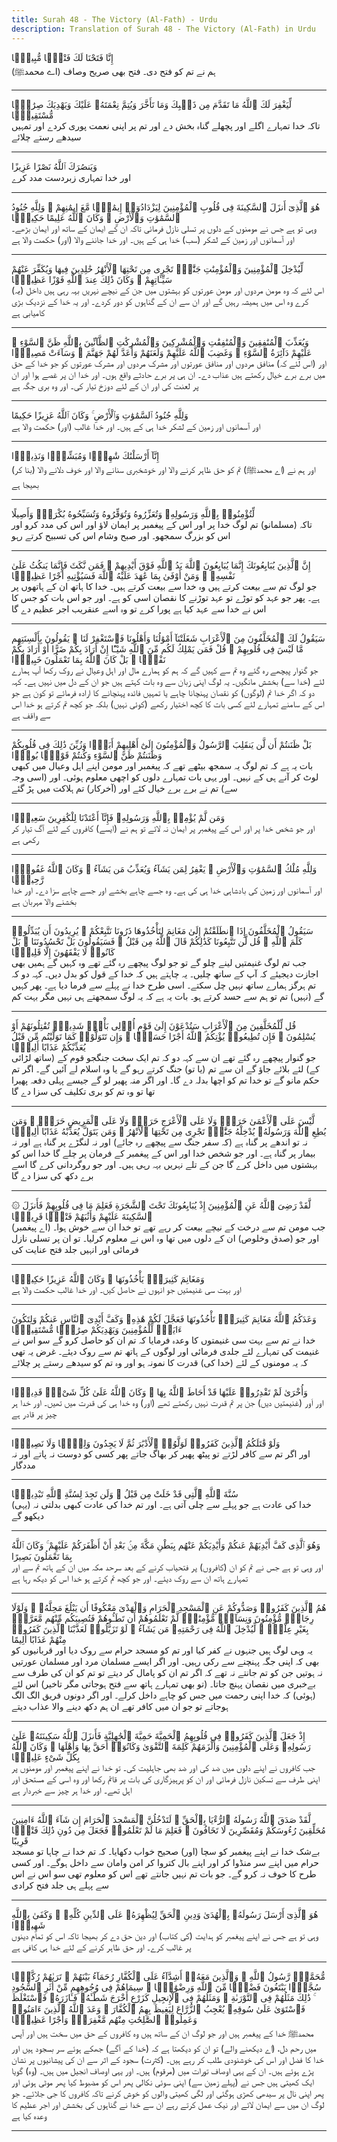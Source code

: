 ```yaml
---
title: Surah 48 - The Victory (Al-Fath) - Urdu
description: Translation of Surah 48 - The Victory (Al-Fath) in Urdu
---
```





<Aside type="quran" title="1">
إِنَّا فَتَحْنَا لَكَ فَتْحًۭا مُّبِينًۭا
</Aside>

<Aside type="reference" title="1">
(اے محمدﷺ) ہم نے تم کو فتح دی۔ فتح بھی صریح وصاف
</Aside>

---

<Aside type="quran" title="2">
لِّيَغْفِرَ لَكَ ٱللَّهُ مَا تَقَدَّمَ مِن ذَنۢبِكَ وَمَا تَأَخَّرَ وَيُتِمَّ نِعْمَتَهُۥ عَلَيْكَ وَيَهْدِيَكَ صِرَٰطًۭا مُّسْتَقِيمًۭا
</Aside>

<Aside type="reference" title="2">
تاکہ خدا تمہارے اگلے اور پچھلے گناہ بخش دے اور تم پر اپنی نعمت پوری کردے اور تمہیں سیدھے رستے چلائے
</Aside>

---

<Aside type="quran" title="3">
وَيَنصُرَكَ ٱللَّهُ نَصْرًا عَزِيزًا
</Aside>

<Aside type="reference" title="3">
اور خدا تمہاری زبردست مدد کرے
</Aside>

---

<Aside type="quran" title="4">
هُوَ ٱلَّذِىٓ أَنزَلَ ٱلسَّكِينَةَ فِى قُلُوبِ ٱلْمُؤْمِنِينَ لِيَزْدَادُوٓا۟ إِيمَٰنًۭا مَّعَ إِيمَٰنِهِمْ ۗ وَلِلَّهِ جُنُودُ ٱلسَّمَٰوَٰتِ وَٱلْأَرْضِ ۚ وَكَانَ ٱللَّهُ عَلِيمًا حَكِيمًۭا
</Aside>

<Aside type="reference" title="4">
وہی تو ہے جس نے مومنوں کے دلوں پر تسلی نازل فرمائی تاکہ ان کے ایمان کے ساتھ اور ایمان بڑھے۔ اور آسمانوں اور زمین کے لشکر (سب) خدا ہی کے ہیں۔ اور خدا جاننے والا (اور) حکمت والا ہے
</Aside>

---

<Aside type="quran" title="5">
لِّيُدْخِلَ ٱلْمُؤْمِنِينَ وَٱلْمُؤْمِنَٰتِ جَنَّٰتٍۢ تَجْرِى مِن تَحْتِهَا ٱلْأَنْهَٰرُ خَٰلِدِينَ فِيهَا وَيُكَفِّرَ عَنْهُمْ سَيِّـَٔاتِهِمْ ۚ وَكَانَ ذَٰلِكَ عِندَ ٱللَّهِ فَوْزًا عَظِيمًۭا
</Aside>

<Aside type="reference" title="5">
(یہ) اس لئے کہ وہ مومن مردوں اور مومن عورتوں کو بہشتوں میں جن کے نیچے نہریں بہہ رہی ہیں داخل کرے وہ اس میں ہمیشہ رہیں گے اور ان سے ان کے گناہوں کو دور کردے۔ اور یہ خدا کے نزدیک بڑی کامیابی ہے
</Aside>

---

<Aside type="quran" title="6">
وَيُعَذِّبَ ٱلْمُنَٰفِقِينَ وَٱلْمُنَٰفِقَٰتِ وَٱلْمُشْرِكِينَ وَٱلْمُشْرِكَٰتِ ٱلظَّآنِّينَ بِٱللَّهِ ظَنَّ ٱلسَّوْءِ ۚ عَلَيْهِمْ دَآئِرَةُ ٱلسَّوْءِ ۖ وَغَضِبَ ٱللَّهُ عَلَيْهِمْ وَلَعَنَهُمْ وَأَعَدَّ لَهُمْ جَهَنَّمَ ۖ وَسَآءَتْ مَصِيرًۭا
</Aside>

<Aside type="reference" title="6">
اور (اس لئے کہ) منافق مردوں اور منافق عورتوں اور مشرک مردوں اور مشرک عورتوں کو جو خدا کے حق میں برے برے خیال رکھتے ہیں عذاب دے۔ ان ہی پر برے حادثے واقع ہوں۔ اور خدا ان پر غصے ہوا اور ان پر لعنت کی اور ان کے لئے دوزخ تیار کی۔ اور وہ بری جگہ ہے
</Aside>

---

<Aside type="quran" title="7">
وَلِلَّهِ جُنُودُ ٱلسَّمَٰوَٰتِ وَٱلْأَرْضِ ۚ وَكَانَ ٱللَّهُ عَزِيزًا حَكِيمًا
</Aside>

<Aside type="reference" title="7">
اور آسمانوں اور زمین کے لشکر خدا ہی کے ہیں۔ اور خدا غالب (اور) حکمت والا ہے
</Aside>

---

<Aside type="quran" title="8">
إِنَّآ أَرْسَلْنَٰكَ شَٰهِدًۭا وَمُبَشِّرًۭا وَنَذِيرًۭا
</Aside>

<Aside type="reference" title="8">
اور ہم نے (اے محمدﷺ) تم کو حق ظاہر کرنے والا اور خوشخبری سنانے والا اور خوف دلانے والا (بنا کر) بھیجا ہے
</Aside>

---

<Aside type="quran" title="9">
لِّتُؤْمِنُوا۟ بِٱللَّهِ وَرَسُولِهِۦ وَتُعَزِّرُوهُ وَتُوَقِّرُوهُ وَتُسَبِّحُوهُ بُكْرَةًۭ وَأَصِيلًا
</Aside>

<Aside type="reference" title="9">
تاکہ (مسلمانو) تم لوگ خدا پر اور اس کے پیغمبر پر ایمان لاؤ اور اس کی مدد کرو اور اس کو بزرگ سمجھو۔ اور صبح وشام اس کی تسبیح کرتے رہو
</Aside>

---

<Aside type="quran" title="10">
إِنَّ ٱلَّذِينَ يُبَايِعُونَكَ إِنَّمَا يُبَايِعُونَ ٱللَّهَ يَدُ ٱللَّهِ فَوْقَ أَيْدِيهِمْ ۚ فَمَن نَّكَثَ فَإِنَّمَا يَنكُثُ عَلَىٰ نَفْسِهِۦ ۖ وَمَنْ أَوْفَىٰ بِمَا عَٰهَدَ عَلَيْهُ ٱللَّهَ فَسَيُؤْتِيهِ أَجْرًا عَظِيمًۭا
</Aside>

<Aside type="reference" title="10">
جو لوگ تم سے بیعت کرتے ہیں وہ خدا سے بیعت کرتے ہیں۔ خدا کا ہاتھ ان کے ہاتھوں پر ہے۔ پھر جو عہد کو توڑے تو عہد توڑنے کا نقصان اسی کو ہے۔ اور جو اس بات کو جس کا اس نے خدا سے عہد کیا ہے پورا کرے تو وہ اسے عنقریب اجر عظیم دے گا
</Aside>

---

<Aside type="quran" title="11">
سَيَقُولُ لَكَ ٱلْمُخَلَّفُونَ مِنَ ٱلْأَعْرَابِ شَغَلَتْنَآ أَمْوَٰلُنَا وَأَهْلُونَا فَٱسْتَغْفِرْ لَنَا ۚ يَقُولُونَ بِأَلْسِنَتِهِم مَّا لَيْسَ فِى قُلُوبِهِمْ ۚ قُلْ فَمَن يَمْلِكُ لَكُم مِّنَ ٱللَّهِ شَيْـًٔا إِنْ أَرَادَ بِكُمْ ضَرًّا أَوْ أَرَادَ بِكُمْ نَفْعًۢا ۚ بَلْ كَانَ ٱللَّهُ بِمَا تَعْمَلُونَ خَبِيرًۢا
</Aside>

<Aside type="reference" title="11">
جو گنوار پیچھے رہ گئے وہ تم سے کہیں گے کہ ہم کو ہمارے مال اور اہل وعیال نے روک رکھا آپ ہمارے لئے (خدا سے) بخشش مانگیں۔ یہ لوگ اپنی زبان سے وہ بات کہتے ہیں جو ان کے دل میں نہیں ہے۔ کہہ دو کہ اگر خدا تم (لوگوں) کو نقصان پہنچانا چاہے یا تمہیں فائدہ پہنچانے کا ارادہ فرمائے تو کون ہے جو اس کے سامنے تمہارے لئے کسی بات کا کچھ اختیار رکھے (کوئی نہیں) بلکہ جو کچھ تم کرتے ہو خدا اس سے واقف ہے
</Aside>

---

<Aside type="quran" title="12">
بَلْ ظَنَنتُمْ أَن لَّن يَنقَلِبَ ٱلرَّسُولُ وَٱلْمُؤْمِنُونَ إِلَىٰٓ أَهْلِيهِمْ أَبَدًۭا وَزُيِّنَ ذَٰلِكَ فِى قُلُوبِكُمْ وَظَنَنتُمْ ظَنَّ ٱلسَّوْءِ وَكُنتُمْ قَوْمًۢا بُورًۭا
</Aside>

<Aside type="reference" title="12">
بات یہ ہے کہ تم لوگ یہ سمجھ بیٹھے تھے کہ پیغمبر اور مومن اپنے اہل وعیال میں کبھی لوٹ کر آنے ہی کے نہیں۔ اور یہی بات تمہارے دلوں کو اچھی معلوم ہوئی۔ اور (اسی وجہ سے) تم نے برے برے خیال کئے اور (آخرکار) تم ہلاکت میں پڑ گئے
</Aside>

---

<Aside type="quran" title="13">
وَمَن لَّمْ يُؤْمِنۢ بِٱللَّهِ وَرَسُولِهِۦ فَإِنَّآ أَعْتَدْنَا لِلْكَٰفِرِينَ سَعِيرًۭا
</Aside>

<Aside type="reference" title="13">
اور جو شخص خدا پر اور اس کے پیغمبر پر ایمان نہ لائے تو ہم نے (ایسے) کافروں کے لئے آگ تیار کر رکھی ہے
</Aside>

---

<Aside type="quran" title="14">
وَلِلَّهِ مُلْكُ ٱلسَّمَٰوَٰتِ وَٱلْأَرْضِ ۚ يَغْفِرُ لِمَن يَشَآءُ وَيُعَذِّبُ مَن يَشَآءُ ۚ وَكَانَ ٱللَّهُ غَفُورًۭا رَّحِيمًۭا
</Aside>

<Aside type="reference" title="14">
اور آسمانوں اور زمین کی بادشاہی خدا ہی کی ہے۔ وہ جسے چاہے بخشے اور جسے چاہے سزا دے۔ اور خدا بخشنے والا مہربان ہے
</Aside>

---

<Aside type="quran" title="15">
سَيَقُولُ ٱلْمُخَلَّفُونَ إِذَا ٱنطَلَقْتُمْ إِلَىٰ مَغَانِمَ لِتَأْخُذُوهَا ذَرُونَا نَتَّبِعْكُمْ ۖ يُرِيدُونَ أَن يُبَدِّلُوا۟ كَلَٰمَ ٱللَّهِ ۚ قُل لَّن تَتَّبِعُونَا كَذَٰلِكُمْ قَالَ ٱللَّهُ مِن قَبْلُ ۖ فَسَيَقُولُونَ بَلْ تَحْسُدُونَنَا ۚ بَلْ كَانُوا۟ لَا يَفْقَهُونَ إِلَّا قَلِيلًۭا
</Aside>

<Aside type="reference" title="15">
جب تم لوگ غنیمتیں لینے چلو گے تو جو لوگ پیچھے رہ گئے تھے وہ کہیں گے ہمیں بھی اجازت دیجیئے کہ آپ کے ساتھ چلیں۔ یہ چاہتے ہیں کہ خدا کے قول کو بدل دیں۔ کہہ دو کہ تم ہرگز ہمارے ساتھ نہیں چل سکتے۔ اسی طرح خدا نے پہلے سے فرما دیا ہے۔ پھر کہیں گے (نہیں) تم تو ہم سے حسد کرتے ہو۔ بات یہ ہے کہ یہ لوگ سمجھتے ہی نہیں مگر بہت کم
</Aside>

---

<Aside type="quran" title="16">
قُل لِّلْمُخَلَّفِينَ مِنَ ٱلْأَعْرَابِ سَتُدْعَوْنَ إِلَىٰ قَوْمٍ أُو۟لِى بَأْسٍۢ شَدِيدٍۢ تُقَٰتِلُونَهُمْ أَوْ يُسْلِمُونَ ۖ فَإِن تُطِيعُوا۟ يُؤْتِكُمُ ٱللَّهُ أَجْرًا حَسَنًۭا ۖ وَإِن تَتَوَلَّوْا۟ كَمَا تَوَلَّيْتُم مِّن قَبْلُ يُعَذِّبْكُمْ عَذَابًا أَلِيمًۭا
</Aside>

<Aside type="reference" title="16">
جو گنوار پیچھے رہ گئے تھے ان سے کہہ دو کہ تم ایک سخت جنگجو قوم کے (ساتھ لڑائی کے) لئے بلائے جاؤ گے ان سے تم (یا تو) جنگ کرتے رہو گے یا وہ اسلام لے آئیں گے۔ اگر تم حکم مانو گے تو خدا تم کو اچھا بدلہ دے گا۔ اور اگر منہ پھیر لو گے جیسے پہلی دفعہ پھیرا تھا تو وہ تم کو بری تکلیف کی سزا دے گا
</Aside>

---

<Aside type="quran" title="17">
لَّيْسَ عَلَى ٱلْأَعْمَىٰ حَرَجٌۭ وَلَا عَلَى ٱلْأَعْرَجِ حَرَجٌۭ وَلَا عَلَى ٱلْمَرِيضِ حَرَجٌۭ ۗ وَمَن يُطِعِ ٱللَّهَ وَرَسُولَهُۥ يُدْخِلْهُ جَنَّٰتٍۢ تَجْرِى مِن تَحْتِهَا ٱلْأَنْهَٰرُ ۖ وَمَن يَتَوَلَّ يُعَذِّبْهُ عَذَابًا أَلِيمًۭا
</Aside>

<Aside type="reference" title="17">
نہ تو اندھے پر گناہ ہے (کہ سفر جنگ سے پیچھے رہ جائے) اور نہ لنگڑے پر گناہ ہے اور نہ بیمار پر گناہ ہے۔ اور جو شخص خدا اور اس کے پیغمبر کے فرمان پر چلے گا خدا اس کو بہشتوں میں داخل کرے گا جن کے تلے نہریں بہہ رہی ہیں۔ اور جو روگردانی کرے گا اسے برے دکھ کی سزا دے گا
</Aside>

---

<Aside type="quran" title="18">
۞ لَّقَدْ رَضِىَ ٱللَّهُ عَنِ ٱلْمُؤْمِنِينَ إِذْ يُبَايِعُونَكَ تَحْتَ ٱلشَّجَرَةِ فَعَلِمَ مَا فِى قُلُوبِهِمْ فَأَنزَلَ ٱلسَّكِينَةَ عَلَيْهِمْ وَأَثَٰبَهُمْ فَتْحًۭا قَرِيبًۭا
</Aside>

<Aside type="reference" title="18">
(اے پیغمبر) جب مومن تم سے درخت کے نیچے بیعت کر رہے تھے تو خدا ان سے خوش ہوا۔ اور جو (صدق وخلوص) ان کے دلوں میں تھا وہ اس نے معلوم کرلیا۔ تو ان پر تسلی نازل فرمائی اور انہیں جلد فتح عنایت کی
</Aside>

---

<Aside type="quran" title="19">
وَمَغَانِمَ كَثِيرَةًۭ يَأْخُذُونَهَا ۗ وَكَانَ ٱللَّهُ عَزِيزًا حَكِيمًۭا
</Aside>

<Aside type="reference" title="19">
اور بہت سی غنیمتیں جو انہوں نے حاصل کیں۔ اور خدا غالب حکمت والا ہے
</Aside>

---

<Aside type="quran" title="20">
وَعَدَكُمُ ٱللَّهُ مَغَانِمَ كَثِيرَةًۭ تَأْخُذُونَهَا فَعَجَّلَ لَكُمْ هَٰذِهِۦ وَكَفَّ أَيْدِىَ ٱلنَّاسِ عَنكُمْ وَلِتَكُونَ ءَايَةًۭ لِّلْمُؤْمِنِينَ وَيَهْدِيَكُمْ صِرَٰطًۭا مُّسْتَقِيمًۭا
</Aside>

<Aside type="reference" title="20">
خدا نے تم سے بہت سی غنیمتوں کا وعدہ فرمایا کہ تم ان کو حاصل کرو گے سو اس نے غنیمت کی تمہارے لئے جلدی فرمائی اور لوگوں کے ہاتھ تم سے روک دیئے۔ غرض یہ تھی کہ یہ مومنوں کے لئے (خدا کی) قدرت کا نمونہ ہو اور وہ تم کو سیدھے رستے پر چلائے
</Aside>

---

<Aside type="quran" title="21">
وَأُخْرَىٰ لَمْ تَقْدِرُوا۟ عَلَيْهَا قَدْ أَحَاطَ ٱللَّهُ بِهَا ۚ وَكَانَ ٱللَّهُ عَلَىٰ كُلِّ شَىْءٍۢ قَدِيرًۭا
</Aside>

<Aside type="reference" title="21">
اور اَور (غنیمتیں دیں) جن پر تم قدرت نہیں رکھتے تھے (اور) وہ خدا ہی کی قدرت میں تھیں۔ اور خدا ہر چیز پر قادر ہے
</Aside>

---

<Aside type="quran" title="22">
وَلَوْ قَٰتَلَكُمُ ٱلَّذِينَ كَفَرُوا۟ لَوَلَّوُا۟ ٱلْأَدْبَٰرَ ثُمَّ لَا يَجِدُونَ وَلِيًّۭا وَلَا نَصِيرًۭا
</Aside>

<Aside type="reference" title="22">
اور اگر تم سے کافر لڑتے تو پیٹھ پھیر کر بھاگ جاتے پھر کسی کو دوست نہ پاتے اور نہ مددگار
</Aside>

---

<Aside type="quran" title="23">
سُنَّةَ ٱللَّهِ ٱلَّتِى قَدْ خَلَتْ مِن قَبْلُ ۖ وَلَن تَجِدَ لِسُنَّةِ ٱللَّهِ تَبْدِيلًۭا
</Aside>

<Aside type="reference" title="23">
(یہی) خدا کی عادت ہے جو پہلے سے چلی آتی ہے۔ اور تم خدا کی عادت کبھی بدلتی نہ دیکھو گے
</Aside>

---

<Aside type="quran" title="24">
وَهُوَ ٱلَّذِى كَفَّ أَيْدِيَهُمْ عَنكُمْ وَأَيْدِيَكُمْ عَنْهُم بِبَطْنِ مَكَّةَ مِنۢ بَعْدِ أَنْ أَظْفَرَكُمْ عَلَيْهِمْ ۚ وَكَانَ ٱللَّهُ بِمَا تَعْمَلُونَ بَصِيرًا
</Aside>

<Aside type="reference" title="24">
اور وہی تو ہے جس نے تم کو ان (کافروں) پر فتحیاب کرنے کے بعد سرحد مکہ میں ان کے ہاتھ تم سے اور تمہارے ہاتھ ان سے روک دیئے۔ اور جو کچھ تم کرتے ہو خدا اس کو دیکھ رہا ہے
</Aside>

---

<Aside type="quran" title="25">
هُمُ ٱلَّذِينَ كَفَرُوا۟ وَصَدُّوكُمْ عَنِ ٱلْمَسْجِدِ ٱلْحَرَامِ وَٱلْهَدْىَ مَعْكُوفًا أَن يَبْلُغَ مَحِلَّهُۥ ۚ وَلَوْلَا رِجَالٌۭ مُّؤْمِنُونَ وَنِسَآءٌۭ مُّؤْمِنَٰتٌۭ لَّمْ تَعْلَمُوهُمْ أَن تَطَـُٔوهُمْ فَتُصِيبَكُم مِّنْهُم مَّعَرَّةٌۢ بِغَيْرِ عِلْمٍۢ ۖ لِّيُدْخِلَ ٱللَّهُ فِى رَحْمَتِهِۦ مَن يَشَآءُ ۚ لَوْ تَزَيَّلُوا۟ لَعَذَّبْنَا ٱلَّذِينَ كَفَرُوا۟ مِنْهُمْ عَذَابًا أَلِيمًا
</Aside>

<Aside type="reference" title="25">
یہ وہی لوگ ہیں جنہوں نے کفر کیا اور تم کو مسجد حرام سے روک دیا اور قربانیوں کو بھی کہ اپنی جگہ پہنچنے سے رکی رہیں۔ اور اگر ایسے مسلمان مرد اور مسلمان عورتیں نہ ہوتیں جن کو تم جانتے نہ تھے کہ اگر تم ان کو پامال کر دیتے تو تم کو ان کی طرف سے بےخبری میں نقصان پہنچ جاتا۔ (تو بھی تمہارے ہاتھ سے فتح ہوجاتی مگر تاخیر) اس لئے (ہوئی) کہ خدا اپنی رحمت میں جس کو چاہے داخل کرلے۔ اور اگر دونوں فریق الگ الگ ہوجاتے تو جو ان میں کافر تھے ان ہم دکھ دینے والا عذاب دیتے
</Aside>

---

<Aside type="quran" title="26">
إِذْ جَعَلَ ٱلَّذِينَ كَفَرُوا۟ فِى قُلُوبِهِمُ ٱلْحَمِيَّةَ حَمِيَّةَ ٱلْجَٰهِلِيَّةِ فَأَنزَلَ ٱللَّهُ سَكِينَتَهُۥ عَلَىٰ رَسُولِهِۦ وَعَلَى ٱلْمُؤْمِنِينَ وَأَلْزَمَهُمْ كَلِمَةَ ٱلتَّقْوَىٰ وَكَانُوٓا۟ أَحَقَّ بِهَا وَأَهْلَهَا ۚ وَكَانَ ٱللَّهُ بِكُلِّ شَىْءٍ عَلِيمًۭا
</Aside>

<Aside type="reference" title="26">
جب کافروں نے اپنے دلوں میں ضد کی اور ضد بھی جاہلیت کی۔ تو خدا نے اپنے پیغمبر اور مومنوں پر اپنی طرف سے تسکین نازل فرمائی اور ان کو پرہیزگاری کی بات پر قائم رکھا اور وہ اسی کے مستحق اور اہل تھے۔ اور خدا ہر چیز سے خبردار ہے
</Aside>

---

<Aside type="quran" title="27">
لَّقَدْ صَدَقَ ٱللَّهُ رَسُولَهُ ٱلرُّءْيَا بِٱلْحَقِّ ۖ لَتَدْخُلُنَّ ٱلْمَسْجِدَ ٱلْحَرَامَ إِن شَآءَ ٱللَّهُ ءَامِنِينَ مُحَلِّقِينَ رُءُوسَكُمْ وَمُقَصِّرِينَ لَا تَخَافُونَ ۖ فَعَلِمَ مَا لَمْ تَعْلَمُوا۟ فَجَعَلَ مِن دُونِ ذَٰلِكَ فَتْحًۭا قَرِيبًا
</Aside>

<Aside type="reference" title="27">
بےشک خدا نے اپنے پیغمبر کو سچا (اور) صحیح خواب دکھایا۔ کہ تم خدا نے چاہا تو مسجد حرام میں اپنے سر منڈوا کر اور اپنے بال کتروا کر امن وامان سے داخل ہوگے۔ اور کسی طرح کا خوف نہ کرو گے۔ جو بات تم نہیں جانتے تھے اس کو معلوم تھی سو اس نے اس سے پہلے ہی جلد فتح کرادی
</Aside>

---

<Aside type="quran" title="28">
هُوَ ٱلَّذِىٓ أَرْسَلَ رَسُولَهُۥ بِٱلْهُدَىٰ وَدِينِ ٱلْحَقِّ لِيُظْهِرَهُۥ عَلَى ٱلدِّينِ كُلِّهِۦ ۚ وَكَفَىٰ بِٱللَّهِ شَهِيدًۭا
</Aside>

<Aside type="reference" title="28">
وہی تو ہے جس نے اپنے پیغمبر کو ہدایت (کی کتاب) اور دین حق دے کر بھیجا تاکہ اس کو تمام دینوں پر غالب کرے۔ اور حق ظاہر کرنے کے لئے خدا ہی کافی ہے
</Aside>

---

<Aside type="quran" title="29">
مُّحَمَّدٌۭ رَّسُولُ ٱللَّهِ ۚ وَٱلَّذِينَ مَعَهُۥٓ أَشِدَّآءُ عَلَى ٱلْكُفَّارِ رُحَمَآءُ بَيْنَهُمْ ۖ تَرَىٰهُمْ رُكَّعًۭا سُجَّدًۭا يَبْتَغُونَ فَضْلًۭا مِّنَ ٱللَّهِ وَرِضْوَٰنًۭا ۖ سِيمَاهُمْ فِى وُجُوهِهِم مِّنْ أَثَرِ ٱلسُّجُودِ ۚ ذَٰلِكَ مَثَلُهُمْ فِى ٱلتَّوْرَىٰةِ ۚ وَمَثَلُهُمْ فِى ٱلْإِنجِيلِ كَزَرْعٍ أَخْرَجَ شَطْـَٔهُۥ فَـَٔازَرَهُۥ فَٱسْتَغْلَظَ فَٱسْتَوَىٰ عَلَىٰ سُوقِهِۦ يُعْجِبُ ٱلزُّرَّاعَ لِيَغِيظَ بِهِمُ ٱلْكُفَّارَ ۗ وَعَدَ ٱللَّهُ ٱلَّذِينَ ءَامَنُوا۟ وَعَمِلُوا۟ ٱلصَّٰلِحَٰتِ مِنْهُم مَّغْفِرَةًۭ وَأَجْرًا عَظِيمًۢا
</Aside>

<Aside type="reference" title="29">
محمدﷺ خدا کے پیغمبر ہیں اور جو لوگ ان کے ساتھ ہیں وہ کافروں کے حق میں سخت ہیں اور آپس میں رحم دل، (اے دیکھنے والے) تو ان کو دیکھتا ہے کہ (خدا کے آگے) جھکے ہوئے سر بسجود ہیں اور خدا کا فضل اور اس کی خوشنودی طلب کر رہے ہیں۔ (کثرت) سجود کے اثر سے ان کی پیشانیوں پر نشان پڑے ہوئے ہیں۔ ان کے یہی اوصاف تورات میں (مرقوم) ہیں۔ اور یہی اوصاف انجیل میں ہیں۔ (وہ) گویا ایک کھیتی ہیں جس نے (پہلے زمین سے) اپنی سوئی نکالی پھر اس کو مضبوط کیا پھر موٹی ہوئی اور پھر اپنی نال پر سیدھی کھڑی ہوگئی اور لگی کھیتی والوں کو خوش کرنے تاکہ کافروں کا جی جلائے۔ جو لوگ ان میں سے ایمان لائے اور نیک عمل کرتے رہے ان سے خدا نے گناہوں کی بخشش اور اجر عظیم کا وعدہ کیا ہے
</Aside>

---
